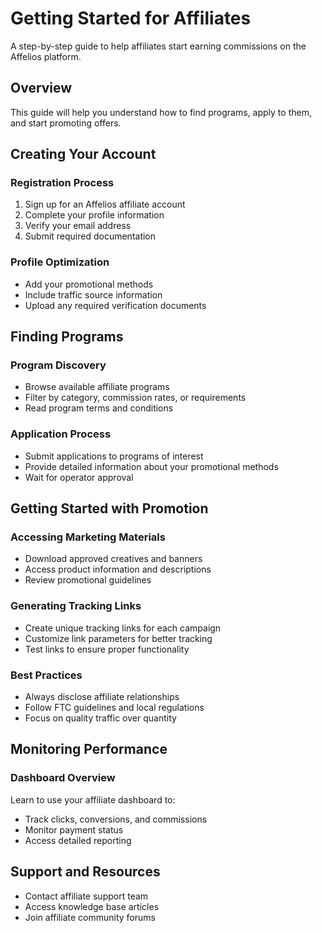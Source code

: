 # Getting Started for Affiliates

A step-by-step guide to help affiliates start earning commissions on the Affelios platform.

## Overview

This guide will help you understand how to find programs, apply to them, and start promoting offers.

## Creating Your Account

### Registration Process
1. Sign up for an Affelios affiliate account
2. Complete your profile information
3. Verify your email address
4. Submit required documentation

### Profile Optimization
- Add your promotional methods
- Include traffic source information
- Upload any required verification documents

## Finding Programs

### Program Discovery
- Browse available affiliate programs
- Filter by category, commission rates, or requirements
- Read program terms and conditions

### Application Process
- Submit applications to programs of interest
- Provide detailed information about your promotional methods
- Wait for operator approval

## Getting Started with Promotion

### Accessing Marketing Materials
- Download approved creatives and banners
- Access product information and descriptions
- Review promotional guidelines

### Generating Tracking Links
- Create unique tracking links for each campaign
- Customize link parameters for better tracking
- Test links to ensure proper functionality

### Best Practices
- Always disclose affiliate relationships
- Follow FTC guidelines and local regulations
- Focus on quality traffic over quantity

## Monitoring Performance

### Dashboard Overview
Learn to use your affiliate dashboard to:
- Track clicks, conversions, and commissions
- Monitor payment status
- Access detailed reporting

## Support and Resources

- Contact affiliate support team
- Access knowledge base articles
- Join affiliate community forums
